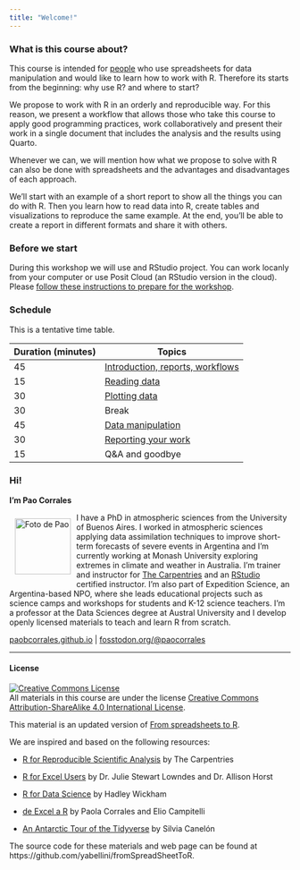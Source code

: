 ```yaml
---
title: "Welcome!"
---
```


### What is this course about?

This course is intended for [people](personas.html) who use spreadsheets for data manipulation and would like to learn how to work with R. Therefore its starts from the beginning: why use R? and where to start?

We propose to work with R in an orderly and reproducible way. For this reason, we present a workflow that allows those who take this course to apply good programming practices, work collaboratively and present their work in a single document that includes the analysis and the results using Quarto.

Whenever we can, we will mention how what we propose to solve with R can also be done with spreadsheets and the advantages and disadvantages of each approach.

We'll start with an example of a short report to show all the things you can do with R. Then you learn how to read data into R, create tables and visualizations to reproduce the same example. At the end, you'll be able to create a report in different formats and share it with others.

### Before we start

During this workshop we will use and RStudio project. You can work locanly from your computer or use Posit Cloud (an RStudio version in the cloud). Please [follow these instructions to prepare for the workshop](prepare.html).

### Schedule

This is a tentative time table. 

|Duration (minutes) |Topics|
|:---|----------|
|45  | [Introduction, reports, workflows](01-introduction.html) |
|15  | [Reading data](02-reading-data.html) |
|30  | [Plotting data](03-plotting-data.html) |
|30   | Break |
|45  | [Data manipulation](04-data-manipulation.html) |
|30  | [Reporting your work](05-reports.html) |
|15 | Q&A and goodbye |

### Hi! 

**I'm Pao Corrales**

<img src="img/pao_circle.png" alt="Foto de Pao" width="100" height="100" align="left" style="margin:10px"/> I have a PhD in atmospheric sciences from the University of Buenos Aires. I worked in atmospheric sciences applying data assimilation techniques to improve short-term forecasts of severe events in Argentina and I'm currently working at Monash University exploring extremes in climate and weather in Australia. I'm trainer and instructor for [The Carpentries](https://carpentries.org/) and an [RStudio](https://education.rstudio.com/trainers/people/corrales+paola/) certified instructor. I'm also part of Expedition Science, an Argentina-based NPO, where she leads educational projects such as science camps and workshops for students and K-12 science teachers. I'm a professor at the Data Sciences degree at Austral University and I develop openly licensed materials to teach and learn R from scratch. 

[paobcorrales.github.io](https://github.com/paocorrales) | [fosstodon.org/@paocorrales](https://fosstodon.org/@paocorrales)

___

#### License

<a rel="license" href="https://creativecommons.org/licenses/by-sa/4.0/deed.es_ES"><img alt="Creative Commons License" style="border-width:0" src="https://i.creativecommons.org/l/by-sa/4.0/88x31.png" /></a><br />
All materials in this course are under the license <a rel="license" href="https://creativecommons.org/licenses/by-sa/4.0/deed.es_ES">Creative Commons Attribution-ShareAlike 4.0 International License</a>.

This material is an updated version of [From spreadsheets to R](https://yabellini.github.io/fromSpreadSheetToR/index.html).

We are inspired and based on the following resources:

* [R for Reproducible Scientific Analysis](https://swcarpentry.github.io/r-novice-gapminder/) by The Carpentries

* [R for Excel Users](https://rstudio-conf-2020.github.io/r-for-excel/) by Dr. Julie Stewart Lowndes and Dr. Allison Horst

* [R for Data Science](https://r4ds.had.co.nz/) by Hadley Wickham

* [de Excel a R](https://paocorrales.github.io/deExcelaR/) by Paola Corrales and Elio Campitelli

* [An Antarctic Tour of the Tidyverse](https://silvia.rbind.io/talk/2020-08-31-tour-of-the-tidyverse/) by Silvia Canelón

The source code for these materials and web page can be found at https://github.com/yabellini/fromSpreadSheetToR.

